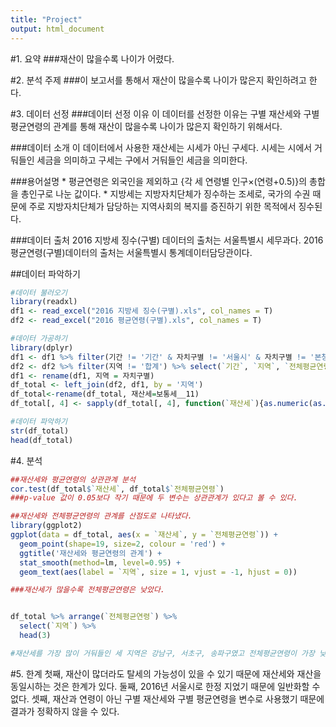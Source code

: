 ---
title: "Project"
output: html_document
---

#1. 요약
###재산이 많을수록 나이가 어렸다.

#2. 분석 주제 
###이 보고서를 통해서 재산이 많을수록 나이가 많은지 확인하려고 한다.

#3. 데이터 선정
###데이터 선정 이유
이 데이터를 선정한 이유는 구별 재산세와 구별 평균연령의 관계를 통해 재산이 많을수록 나이가 많은지 확인하기 위해서다.

###데이터 소개
이 데이터에서 사용한 재산세는 시세가 아닌 구세다. 시세는 시에서 거둬들인 세금을 의미하고 구세는 구에서 거둬들인 세금을 의미한다.

###용어설명
* 평균연령은 외국인을 제외하고 {각 세 연령별 인구×(연령+0.5)}의 총합을 총인구로 나눈 값이다.
* 지방세는 지방자치단체가 징수하는 조세로, 국가의 수권 때문에 주로 지방자치단체가 담당하는 지역사회의 복지를 증진하기 위한 목적에서 징수된다.

###데이터 출처
2016 지방세 징수(구별) 데이터의 출처는 서울특별시 세무과다.
2016 평균연령(구별)데이터의 출처는 서울특별시 통계데이터담당관이다.

##데이터 파악하기
```{r}
#데이터 불러오기
library(readxl)
df1 <- read_excel("2016 지방세 징수(구별).xls", col_names = T)
df2 <- read_excel("2016 평균연령(구별).xls", col_names = T)

#데이터 가공하기
library(dplyr)
df1 <- df1 %>% filter(기간 != '기간' & 자치구별 != '서울시' & 자치구별 != '본청') %>% select(`보통세__11`, `자치구별`)
df2 <- df2 %>% filter(지역 != '합계') %>% select(`기간`, `지역`, `전체평균연령`)
df1 <- rename(df1, 지역 = 자치구별)
df_total <- left_join(df2, df1, by = '지역')
df_total<-rename(df_total, 재산세=보통세__11)
df_total[, 4] <- sapply(df_total[, 4], function(`재산세`){as.numeric(as.character(`재산세`))})

#데이터 파악하기
str(df_total)
head(df_total)
```

#4. 분석
```{r}
##재산세와 평균연령의 상관관계 분석
cor.test(df_total$`재산세`, df_total$`전체평균연령`)
###p-value 값이 0.05보다 작기 때문에 두 변수는 상관관계가 있다고 볼 수 있다.

##재산세와 전체평균연령의 관계를 산점도로 나타냈다.
library(ggplot2)
ggplot(data = df_total, aes(x = `재산세`, y = `전체평균연령`)) + 
  geom_point(shape=19, size=2, colour = 'red') + 
  ggtitle('재산세와 평균연령의 관계') +
  stat_smooth(method=lm, level=0.95) +
  geom_text(aes(label = `지역`, size = 1, vjust = -1, hjust = 0))

###재산세가 많을수록 전체평균연령은 낮았다.


df_total %>% arrange(`전체평균연령`) %>% 
  select(`지역`) %>% 
  head(3)

#재산세를 가장 많이 거둬들인 세 지역은 강남구, 서초구, 송파구였고 전체평균연령이 가장 낮은 세 지역 서초구, 강남구, 양천구였다.

```


#5. 한계
첫째, 재산이 많더라도 탈세의 가능성이 있을 수 있기 때문에 재산세와 재산을 동일시하는 것은 한계가 있다.
둘째, 2016년 서울시로 한정 지었기 때문에 일반화할 수 없다.
셋째, 재산과 연령이 아닌 구별 재산세와 구별 평균연령을 변수로 사용했기 때문에 결과가 정확하지 않을 수 있다.


